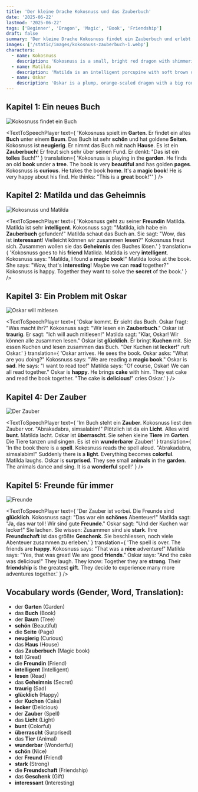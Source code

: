 ```yaml
---
title: 'Der kleine Drache Kokosnuss und das Zauberbuch'
date: '2025-06-22'
lastmod: '2025-06-22'
tags: ['Beginner', 'Dragon', 'Magic', 'Book', 'Friendship']
draft: false
summary: 'Der kleine Drache Kokosnuss findet ein Zauberbuch und erlebt ein Abenteuer mit seinen Freunden.'
images: ['/static/images/kokosnuss-zauberbuch-1.webp']
characters:
  - name: Kokosnuss
    description: 'Kokosnuss is a small, bright red dragon with shimmering scales, large emerald-green eyes, and a pair of expressive, bushy eyebrows. He wears a vibrant blue scarf wrapped twice around his neck, which stands out against his red skin. His wings are slightly undersized, giving him a comically endearing appearance, and he often has a wide, friendly smile showing two small fangs. Kokosnuss is curious, adventurous, and always eager to help his friends, radiating warmth and positivity.'
  - name: Matilda
    description: 'Matilda is an intelligent porcupine with soft brown quills, neatly brushed and tipped with white. She wears oversized, perfectly round glasses with thin silver frames perched on her nose, and a flowing purple dress decorated with tiny yellow stars. Her eyes are gentle and observant, and she carries herself with calm confidence. Matilda is thoughtful, supportive, and always ready with a clever idea or a comforting word for her friends.'
  - name: Oskar
    description: 'Oskar is a plump, orange-scaled dragon with a big round belly that wobbles when he laughs. He has short, stubby legs, tiny wings that can barely lift him off the ground, and a perpetual look of cheerful hunger in his deep brown eyes. Oskar often wears a green backpack stuffed with snacks, and his laughter is loud and infectious. He is loyal, good-natured, and always thinking about his next meal, but he would never let his friends go hungry.'
---
```


## Kapitel 1: Ein neues Buch


![Kokosnuss findet ein Buch](/static/images/kokosnuss-zauberbuch-1.webp)

<TextToSpeechPlayer
  text={
    'Kokosnuss spielt im **Garten**. Er findet ein altes **Buch** unter einem **Baum**. Das Buch ist sehr **schön** und hat goldene **Seiten**. Kokosnuss ist **neugierig**. Er nimmt das Buch mit nach **Hause**. Es ist ein **Zauberbuch**! Er freut sich sehr über seinen Fund. Er denkt: "Das ist ein **tolles** Buch!"'
  }
  translation={
    'Kokosnuss is playing in the **garden**. He finds an old **book** under a **tree**. The book is very **beautiful** and has golden **pages**. Kokosnuss is **curious**. He takes the book **home**. It\'s a **magic book**! He is very happy about his find. He thinks: "This is a **great** book!"'
  }
/>

## Kapitel 2: Matilda und das Geheimnis

![Kokosnuss und Matilda](/static/images/kokosnuss-zauberbuch-2.webp)

<TextToSpeechPlayer
  text={
    'Kokosnuss geht zu seiner **Freundin** Matilda. Matilda ist sehr **intelligent**. Kokosnuss sagt: "Matilda, ich habe ein **Zauberbuch** gefunden!" Matilda schaut das Buch an. Sie sagt: "Wow, das ist **interessant**! Vielleicht können wir zusammen **lesen**?" Kokosnuss freut sich. Zusammen wollen sie das **Geheimnis** des Buches lösen.'
  }
  translation={
    'Kokosnuss goes to his **friend** Matilda. Matilda is very **intelligent**. Kokosnuss says: "Matilda, I found a **magic book**!" Matilda looks at the book. She says: "Wow, that\'s **interesting**! Maybe we can **read** together?" Kokosnuss is happy. Together they want to solve the **secret** of the book.'
  }
/>

## Kapitel 3: Ein Problem mit Oskar

![Oskar will mitlesen](/static/images/kokosnuss-zauberbuch-3.webp)

<TextToSpeechPlayer
  text={
    'Oskar kommt. Er sieht das Buch. Oskar fragt: "Was macht ihr?" Kokosnuss sagt: "Wir lesen ein **Zauberbuch**." Oskar ist **traurig**. Er sagt: "Ich will auch mitlesen!" Matilda sagt: "Klar, Oskar! Wir können alle zusammen lesen." Oskar ist **glücklich**. Er bringt **Kuchen** mit. Sie essen Kuchen und lesen zusammen das Buch. "Der Kuchen ist **lecker**!" ruft Oskar.'
  }
  translation={
    'Oskar arrives. He sees the book. Oskar asks: "What are you doing?" Kokosnuss says: "We are reading a **magic book**." Oskar is **sad**. He says: "I want to read too!" Matilda says: "Of course, Oskar! We can all read together." Oskar is **happy**. He brings **cake** with him. They eat cake and read the book together. "The cake is **delicious**!" cries Oskar.'
  }
/>

## Kapitel 4: Der Zauber

![Der Zauber](/static/images/kokosnuss-zauberbuch-4.webp)

<TextToSpeechPlayer
  text={
    'Im Buch steht ein **Zauber**. Kokosnuss liest den Zauber vor. "Abrakadabra, simsalabim!" Plötzlich ist da ein **Licht**. Alles wird **bunt**. Matilda lacht. Oskar ist **überrascht**. Sie sehen kleine **Tiere** im **Garten**. Die Tiere tanzen und singen. Es ist ein **wunderbarer** Zauber!'
  }
  translation={
    'In the book there is a **spell**. Kokosnuss reads the spell aloud. "Abrakadabra, simsalabim!" Suddenly there is a **light**. Everything becomes **colorful**. Matilda laughs. Oskar is **surprised**. They see small **animals** in the **garden**. The animals dance and sing. It is a **wonderful** spell!'
  }
/>

## Kapitel 5: Freunde für immer

![Freunde](/static/images/kokosnuss-zauberbuch-5.webp)

<TextToSpeechPlayer
  text={
    'Der Zauber ist vorbei. Die Freunde sind **glücklich**. Kokosnuss sagt: "Das war ein **schönes** Abenteuer!" Matilda sagt: "Ja, das war toll! Wir sind gute **Freunde**." Oskar sagt: "Und der Kuchen war lecker!" Sie lachen. Sie wissen: Zusammen sind sie **stark**. Ihre **Freundschaft** ist das größte **Geschenk**. Sie beschliessen, noch viele Abenteuer zusammen zu erleben.'
  }
  translation={
    'The spell is over. The friends are **happy**. Kokosnuss says: "That was a **nice** adventure!" Matilda says: "Yes, that was great! We are good **friends**." Oskar says: "And the cake was delicious!" They laugh. They know: Together they are **strong**. Their **friendship** is the greatest **gift**. They decide to experience many more adventures together.'
  }
/>

## Vocabulary words (Gender, Word, Translation):

- der **Garten** (Garden)
- das **Buch** (Book)
- der **Baum** (Tree)
- **schön** (Beautiful)
- die **Seite** (Page)
- **neugierig** (Curious)
- das **Haus** (House)
- das **Zauberbuch** (Magic book)
- **toll** (Great)
- die **Freundin** (Friend)
- **intelligent** (Intelligent)
- **lesen** (Read)
- das **Geheimnis** (Secret)
- **traurig** (Sad)
- **glücklich** (Happy)
- der **Kuchen** (Cake)
- **lecker** (Delicious)
- der **Zauber** (Spell)
- das **Licht** (Light)
- **bunt** (Colorful)
- **überrascht** (Surprised)
- das **Tier** (Animal)
- **wunderbar** (Wonderful)
- **schön** (Nice)
- der **Freund** (Friend)
- **stark** (Strong)
- die **Freundschaft** (Friendship)
- das **Geschenk** (Gift)
- **interessant** (Interesting)
